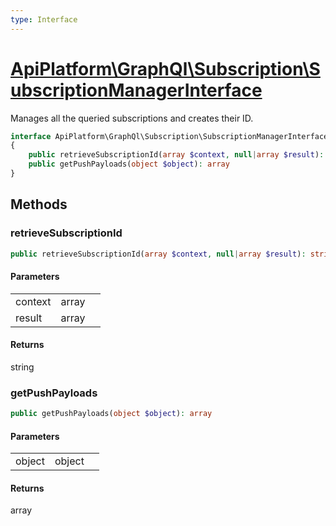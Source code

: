 ```yaml
---
type: Interface
---
```


# [ApiPlatform\GraphQl\Subscription\SubscriptionManagerInterface](/docs/reference/GraphQl/Subscription/SubscriptionManagerInterface)

Manages all the queried subscriptions and creates their ID.


```php
interface ApiPlatform\GraphQl\Subscription\SubscriptionManagerInterface
{
    public retrieveSubscriptionId(array $context, null|array $result): string
    public getPushPayloads(object $object): array
}
```
## Methods

### retrieveSubscriptionId



```php
public retrieveSubscriptionId(array $context, null|array $result): string
```

#### Parameters

<table><tbody>
<tr><td>context</td><td>array</td><td></td></tr><tr><td>result</td><td>array</td><td></td></tr>
</tbody>
</table>

#### Returns

string

### getPushPayloads



```php
public getPushPayloads(object $object): array
```

#### Parameters

<table><tbody>
<tr><td>object</td><td>object</td><td></td></tr>
</tbody>
</table>

#### Returns

array
